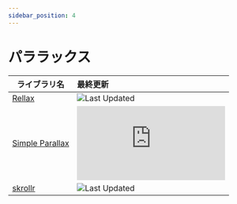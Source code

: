 ```yaml
---
sidebar_position: 4
---
```


# パララックス

| ライブラリ名 | 最終更新 |
| --- | :-- |
| [Rellax](https://dixonandmoe.com/rellax/) | ![Last Updated](https://img.shields.io/github/last-commit/dixonandmoe/rellax) |
| [Simple Parallax](https://simpleparallax.com/) | ![Last Updated](https://img.shields.io/github/last-commit/geosigno/simpleParallax.js) |
| [skrollr](https://prinzhorn.github.io/skrollr/) | ![Last Updated](https://img.shields.io/github/last-commit/prinzhorn/skrollr) |
